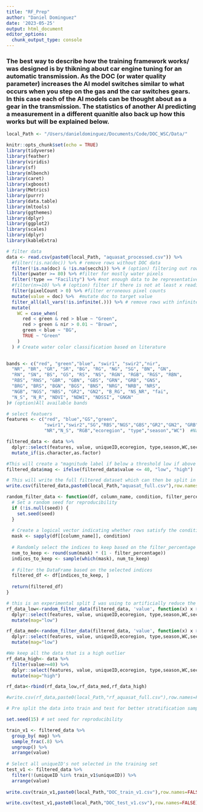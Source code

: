 ```yaml
---
title: "RF_Prep"
author: "Daniel Dominguez"
date: '2023-05-25'
output: html_document
editor_options: 
  chunk_output_type: console
---
```

### The best way to describe how the training framework works/ was designed is by thikning about car engine tuning for an automatic transmission. As the DOC (or water quality parameter) increases the AI model switches similar to what occurs when you step on the gas and the car switches gears. In this case each of the AI models can be thought about as a gear in the transmission. The statistics of another AI predicting a measurement in a different quanitle also back up how this works but will be explained below. 

```r
local_Path <- "/Users/danieldominguez/Documents/Code/DOC_WSC/Data/"

```

```r
knitr::opts_chunk$set(echo = TRUE)
library(tidyverse)
library(feather)
library(viridis)
library(sf)
library(mlbench)
library(caret)
library(xgboost)
library(Metrics)
library(purrr)
library(data.table)
library(mltools)
library(ggthemes)
library(dplyr)
library(ggplot2)
library(scales)
library(dplyr)
library(kableExtra)

```


```r
# filter data
data <- read.csv(paste0(local_Path, "aquasat_processed.csv")) %>%
  #filter(!is.na(doc)) %>% # remove rows without DOC data
  filter(!is.na(doc) & !is.na(secchi)) %>% # (option) filtering out rows without DOC and Secchi
  filter(pwater >= 80) %>% #filter for mostly water pixels
  filter(!type == "Facility") %>% #not enough data to be representative when splitting betwen quanitles
  #filter(n>=10) %>% # (option) filter if there is not at least x readings for a site for better training
  filter(pixelCount > 0) %>% #filter erroneous pixel counts
  mutate(value = doc) %>%  #mutate doc to target value
  filter_all(all_vars(!is.infinite(.))) %>% # remove rows with infinites that might have resulted from band calculations
  mutate(
    WC = case_when(
      red < green & red > blue ~ "Green",
      red > green & nir > 0.01 ~ "Brown",
      green < blue ~ "BG",
      TRUE ~ "Green"
    )
  ) # Create water color classification based on literature
  
```

```r
bands <- c("red", "green","blue", "swir1", "swir2","nir",
  "NR", "BR", "GR", "SR", "BG", "RG", "NG", "SG", "BN", "GN",
  "RN", "SN", "BS", "GS", "RS", "NS", "RGN", "RGB", "RGS", "RBN",
  "RBS", "RNS", "GBR", "GBN", "GBS", "GRN", "GRB", "GNS",
  "BRG", "BRS", "BGN", "BGS", "BNS", "NRG", "NRB", "NRS",
  "NGB", "NGS", "NBS", "GR2", "GN2", "B_RG", "NS_NR", "fai",
  "N_S", "N_R", "NDVI", "NDWI", "NDSSI", "GNGN"
)# (option)All available bands
```


```r

# select featuers
features <- c("red", "blue","GS","green",
              "swir1","swir2","SG","RBS","NGS","GBS","GR2","GN2", "GRB","N_R",
              "NR","N_S", "RGB","ecoregion", "type","season","WC")  #Narrower features

filtered_data <- data %>%
  dplyr::select(features, value, uniqueID,ecoregion, type,season,WC,secchi) %>% 
  mutate_if(is.character,as.factor) 

#This will create a "magnitude label if below a threshold low if above high for better train test split 
filtered_data$mag <- ifelse(filtered_data$value <= 40, "low", "high")

# This will write the full filtered dataset which can then be split in the python files
write.csv(filtered_data,paste0(local_Path,"aquasat_full.csv"),row.names=FALSE)

```

```r
random_filter_data <- function(df, column_name, condition, filter_percentage, seed ) {
  # Set a random seed for reproducibility
  if (!is.null(seed)) {
    set.seed(seed)
  }
  
  # Create a logical vector indicating whether rows satisfy the condition
  mask <- sapply(df[[column_name]], condition)
  
  # Randomly select the indices to keep based on the filter_percentage
  num_to_keep <- round(sum(mask) * (1 - filter_percentage))
  indices_to_keep <- sample(which(mask), num_to_keep)
  
  # Filter the DataFrame based on the selected indices
  filtered_df <- df[indices_to_keep, ]
  
  return(filtered_df)
}
```


```r

# this is an experimental split I was using to artificially reduce the amount of low observations similar to Gardner et al., 2023
rf_data_low<-random_filter_data(filtered_data, 'value', function(x) x > 0 & x < 10, filter_percentage = 0.95, seed = 01) %>% 
  dplyr::select(features, value, uniqueID,ecoregion, type,season,WC,secchi) %>% 
  mutate(mag="low")

rf_data_med<-random_filter_data(filtered_data, 'value', function(x) x > 10 & x < 40, filter_percentage = 0.9, seed = 01) %>% 
  dplyr::select(features, value, uniqueID,ecoregion, type,season,WC,secchi)%>% 
  mutate(mag="low")

#We keep all the data that is a high outlier
rf_data_high<- data %>% 
  filter(value>=40) %>% 
  dplyr::select(features, value, uniqueID,ecoregion, type,season,WC,secchi)%>% 
  mutate(mag="high")

rf_data<-rbind(rf_data_low,rf_data_med,rf_data_high)

#write.csv(rf_data,paste0(local_Path,"rf_aquasat_full.csv"),row.names=FALSE)  

```


```r
# Pre split the data into train and test for better stratification sampling

set.seed(15) # set seed for reproducibility

train_v1 <- filtered_data %>%
  group_by( mag) %>%
  sample_frac(.8) %>%
  ungroup() %>%
  arrange(value)
  
# Select all uniqueID's not selected in the training set
test_v1 <- filtered_data %>%
  filter(!(uniqueID %in% train_v1$uniqueID)) %>%
  arrange(value)
  
write.csv(train_v1,paste0(local_Path,"DOC_train_v1.csv"),row.names=FALSE)

write.csv(test_v1,paste0(local_Path,"DOC_test_v1.csv"),row.names=FALSE)
    
    
```

